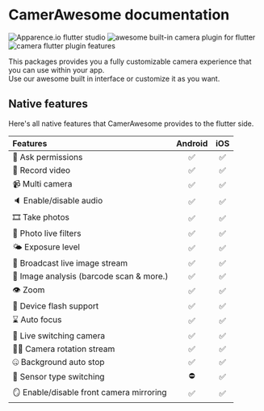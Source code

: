 # CamerAwesome documentation

<Image src="https://github.com/Apparence-io/camera_awesome/blob/master/docs/img/apparence.png?raw=true" alt="Apparence.io flutter studio" />
<Image src="https://github.com/Apparence-io/camera_awesome/blob/master/docs/img/preview.png?raw=true" alt="awesome built-in camera plugin for flutter" />
<Image src="https://github.com/Apparence-io/camera_awesome/blob/master/docs/img/features.png?raw=true" alt="camera flutter plugin features" />

This packages provides you a fully customizable camera experience that you can use within your app. <br/>
Use our awesome built in interface or customize it as you want. 


## Native features
Here's all native features that CamerAwesome provides to the flutter side.

| Features                                 | Android |  iOS  |
| :--------------------------------------- | :-----: | :---: |
| 🔖 Ask permissions                       |    ✅    |   ✅   |
| 🎥 Record video                          |    ✅    |   ✅   |
| 📹 Multi camera                          |    ✅    |   ✅   |
| 🔈 Enable/disable audio                  |    ✅    |   ✅   |
| 🎞 Take photos                           |    ✅    |   ✅   |
| 🌆 Photo live filters                    |    ✅    |   ✅   |
| 🌤 Exposure level                        |    ✅    |   ✅   |
| 📡 Broadcast live image stream           |    ✅    |   ✅   |
| 🧪 Image analysis (barcode scan & more.) |    ✅    |   ✅   |
| 👁 Zoom                                  |    ✅    |   ✅   |
| 📸 Device flash support                  |    ✅    |   ✅   |
| ⌛️ Auto focus                            |    ✅    |   ✅   |
| 📲 Live switching camera                 |    ✅    |   ✅   |
| 😵‍💫 Camera rotation stream                |    ✅    |   ✅   |
| 🤐 Background auto stop                  |    ✅    |   ✅   |
| 🔀 Sensor type switching                 |    ⛔️    |   ✅   |
| 🪞 Enable/disable front camera mirroring |    ✅    |   ✅   |
